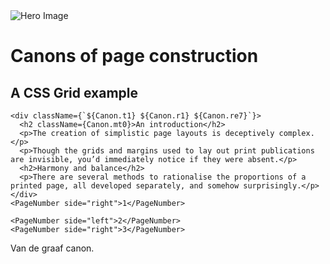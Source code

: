 
<Collection>
  <Spread>
    <div className={`${Canon.t0} ${Canon.te4h} ${Canon.ln1} ${Canon.re0}`}>
      <img src={Img} alt="Hero Image"/>
    </div>
    <h1 className={`${Canon.t5} ${Canon.l1} ${Canon.le7} ${Canon.m0} ${Canon.ae}`}>
      Canons of page construction
    </h1>
    <h2 className={`${Canon.t6} ${Canon.l1} ${Canon.le7} ${Canon.ae} ${Canon.m0}`}>
      A CSS Grid example
    </h2>
    
    <div className={`${Canon.t1} ${Canon.r1} ${Canon.re7}`}>
      <h2 className={Canon.mt0}>An introduction</h2>
      <p>The creation of simplistic page layouts is deceptively complex.</p>
      <p>Though the grids and margins used to lay out print publications are invisible, you’d immediately notice if they were absent.</p>
      <h2>Harmony and balance</h2>
      <p>There are several methods to rationalise the proportions of a printed page, all developed separately, and somehow surprisingly.</p>
    </div>
    <PageNumber side="right">1</PageNumber>
  </Spread>

  <Spread>
    
    <PageNumber side="left">2</PageNumber>
    <PageNumber side="right">3</PageNumber>
  </Spread>
</Collection>

<Footer>


Van de graaf canon.

</Footer>

